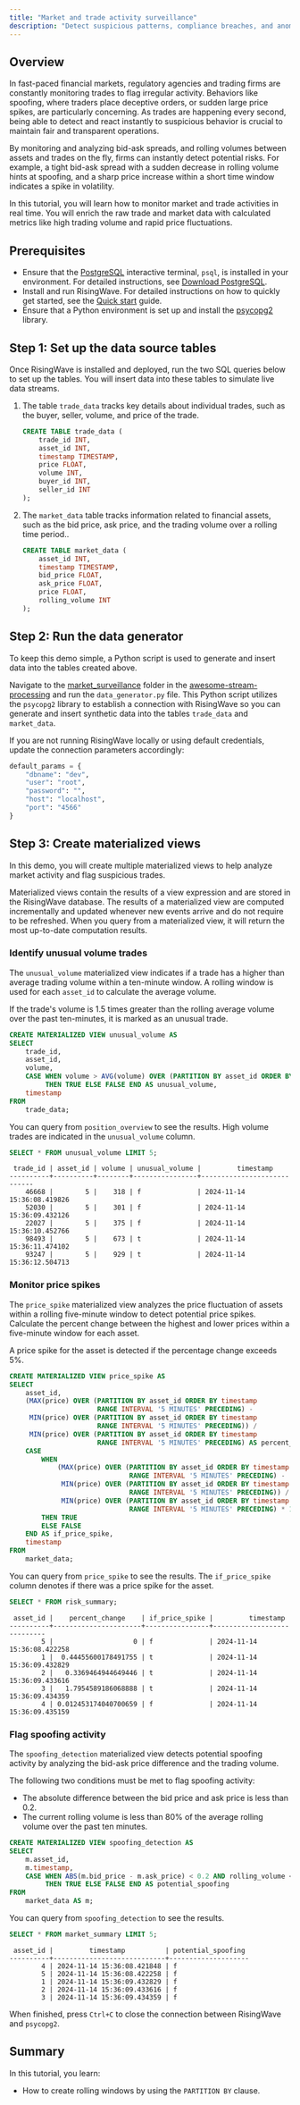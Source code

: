 ```yaml
---
title: "Market and trade activity surveillance"
description: "Detect suspicious patterns, compliance breaches, and anomalies from trading activities in real-time."
---
```


## Overview

In fast-paced financial markets, regulatory agencies and trading firms are constantly monitoring trades to flag irregular activity. Behaviors like spoofing, where traders place deceptive orders, or sudden large price spikes, are particularly concerning. As trades are happening every second, being able to detect and react instantly to suspicious behavior is crucial to maintain fair and transparent operations. 

By monitoring and analyzing bid-ask spreads, and rolling volumes between assets and trades on the fly, firms can instantly detect potential risks. For example, a tight bid-ask spread with a sudden decrease in rolling volume hints at spoofing, and a sharp price increase within a short time window indicates a spike in volatility.

In this tutorial, you will learn how to monitor market and trade activities in real time. You will enrich the raw trade and market data with calculated metrics like high trading volume and rapid price fluctuations. 

## Prerequisites

* Ensure that the [PostgreSQL](https://www.postgresql.org/docs/current/app-psql.html) interactive terminal, `psql`, is installed in your environment. For detailed instructions, see [Download PostgreSQL](https://www.postgresql.org/download/).
* Install and run RisingWave. For detailed instructions on how to quickly get started, see the [Quick start](/get-started/quickstart/) guide.
* Ensure that a Python environment is set up and install the [psycopg2](https://pypi.org/project/psycopg2/) library. 

## Step 1: Set up the data source tables

Once RisingWave is installed and deployed, run the two SQL queries below to set up the tables. You will insert data into these tables to simulate live data streams.

1. The table `trade_data` tracks key details about individual trades, such as the buyer, seller, volume, and price of the trade.

    ```sql
    CREATE TABLE trade_data (
        trade_id INT,
        asset_id INT,
        timestamp TIMESTAMP,
        price FLOAT,
        volume INT,
        buyer_id INT,
        seller_id INT
    );
    ```

2. The `market_data` table tracks information related to financial assets, such as the bid price, ask price, and the trading volume over a rolling time period..

    ```sql
    CREATE TABLE market_data (
        asset_id INT,
        timestamp TIMESTAMP,
        bid_price FLOAT,
        ask_price FLOAT,
        price FLOAT,
        rolling_volume INT
    );
    ```

## Step 2: Run the data generator

To keep this demo simple, a Python script is used to generate and insert data into the tables created above. 

Navigate to the [market_surveillance](https://github.com/risingwavelabs/awesome-stream-processing) folder in the [awesome-stream-processing](https://github.com/risingwavelabs/awesome-stream-processing) and run the `data_generator.py` file. This Python script utilizes the `psycopg2` library to establish a connection with RisingWave so you can generate and insert synthetic data into the tables `trade_data` and `market_data`. 

If you are not running RisingWave locally or using default credentials, update the connection parameters accordingly:

```python
default_params = {
    "dbname": "dev",
    "user": "root",
    "password": "",
    "host": "localhost",
    "port": "4566"
}
```

## Step 3: Create materialized views

In this demo, you will create multiple materialized views to help analyze market activity and flag suspicious trades.

Materialized views contain the results of a view expression and are stored in the RisingWave database. The results of a materialized view are computed incrementally and updated whenever new events arrive and do not require to be refreshed. When you query from a materialized view, it will return the most up-to-date computation results.

### Identify unusual volume trades

The `unusual_volume` materialized view indicates if a trade has a higher than average trading volume within a ten-minute window. A rolling window is used for each `asset_id` to calculate the average volume.

If the trade's volume is 1.5 times greater than the rolling average volume over the past ten-minutes, it is marked as an unusual trade.

```sql
CREATE MATERIALIZED VIEW unusual_volume AS
SELECT
    trade_id,
    asset_id,
    volume,
    CASE WHEN volume > AVG(volume) OVER (PARTITION BY asset_id ORDER BY timestamp RANGE INTERVAL '10 MINUTES' PRECEDING) * 1.5
         THEN TRUE ELSE FALSE END AS unusual_volume,
    timestamp
FROM
    trade_data;
```

You can query from `position_overview` to see the results. High volume trades are indicated in the `unusual_volume` column.

```sql
SELECT * FROM unusual_volume LIMIT 5;
```

```
 trade_id | asset_id | volume | unusual_volume |         timestamp          
----------+----------+--------+----------------+----------------------------
    46668 |        5 |    318 | f              | 2024-11-14 15:36:08.419826
    52030 |        5 |    301 | f              | 2024-11-14 15:36:09.432126
    22027 |        5 |    375 | f              | 2024-11-14 15:36:10.452766
    98493 |        5 |    673 | t              | 2024-11-14 15:36:11.474102
    93247 |        5 |    929 | t              | 2024-11-14 15:36:12.504713
```

### Monitor price spikes

The `price_spike` materialized view analyzes the price fluctuation of assets within a rolling five-minute window to detect potential price spikes. Calculate the percent change between the highest and lower prices within a five-minute window for each asset.

A price spike for the asset is detected if the percentage change exceeds 5%.

```sql
CREATE MATERIALIZED VIEW price_spike AS
SELECT
    asset_id,
    (MAX(price) OVER (PARTITION BY asset_id ORDER BY timestamp 
                      RANGE INTERVAL '5 MINUTES' PRECEDING) -
     MIN(price) OVER (PARTITION BY asset_id ORDER BY timestamp 
                      RANGE INTERVAL '5 MINUTES' PRECEDING)) /
     MIN(price) OVER (PARTITION BY asset_id ORDER BY timestamp 
                      RANGE INTERVAL '5 MINUTES' PRECEDING) AS percent_change,
    CASE 
        WHEN 
            (MAX(price) OVER (PARTITION BY asset_id ORDER BY timestamp 
                              RANGE INTERVAL '5 MINUTES' PRECEDING) -
             MIN(price) OVER (PARTITION BY asset_id ORDER BY timestamp 
                              RANGE INTERVAL '5 MINUTES' PRECEDING)) /
             MIN(price) OVER (PARTITION BY asset_id ORDER BY timestamp 
                              RANGE INTERVAL '5 MINUTES' PRECEDING) * 100 > 5 
        THEN TRUE 
        ELSE FALSE 
    END AS if_price_spike,
    timestamp
FROM
    market_data;
```

You can query from `price_spike` to see the results. The `if_price_spike` column denotes if there was a price spike for the asset.

```sql
SELECT * FROM risk_summary;
```
```
 asset_id |    percent_change    | if_price_spike |         timestamp          
----------+----------------------+----------------+----------------------------
        5 |                    0 | f              | 2024-11-14 15:36:08.422258
        1 |  0.44455600178491755 | t              | 2024-11-14 15:36:09.432829
        2 |   0.3369464944649446 | t              | 2024-11-14 15:36:09.433616
        3 |   1.7954589186068888 | t              | 2024-11-14 15:36:09.434359
        4 | 0.012453174040700659 | f              | 2024-11-14 15:36:09.435159
```

### Flag spoofing activity

The `spoofing_detection` materialized view detects potential spoofing activity by analyzing the bid-ask price difference and the trading volume. 

The following two conditions must be met to flag spoofing activity:

* The absolute difference between the bid price and ask price is less than 0.2.
* The current rolling volume is less than 80% of the average rolling volume over the past ten minutes.

```sql
CREATE MATERIALIZED VIEW spoofing_detection AS
SELECT
    m.asset_id,
    m.timestamp,
    CASE WHEN ABS(m.bid_price - m.ask_price) < 0.2 AND rolling_volume < AVG(rolling_volume) OVER (PARTITION BY asset_id ORDER BY timestamp RANGE INTERVAL '10 MINUTES' PRECEDING) * 0.8
         THEN TRUE ELSE FALSE END AS potential_spoofing
FROM
    market_data AS m;
```

You can query from `spoofing_detection` to see the results.

```sql
SELECT * FROM market_summary LIMIT 5;
```
```
 asset_id |         timestamp          | potential_spoofing 
----------+----------------------------+--------------------
        4 | 2024-11-14 15:36:08.421848 | f
        5 | 2024-11-14 15:36:08.422258 | f
        1 | 2024-11-14 15:36:09.432829 | f
        2 | 2024-11-14 15:36:09.433616 | f
        3 | 2024-11-14 15:36:09.434359 | f
```

When finished, press `Ctrl+C` to close the connection between RisingWave and `psycopg2`.

## Summary

In this tutorial, you learn:

- How to create rolling windows by using the `PARTITION BY` clause.